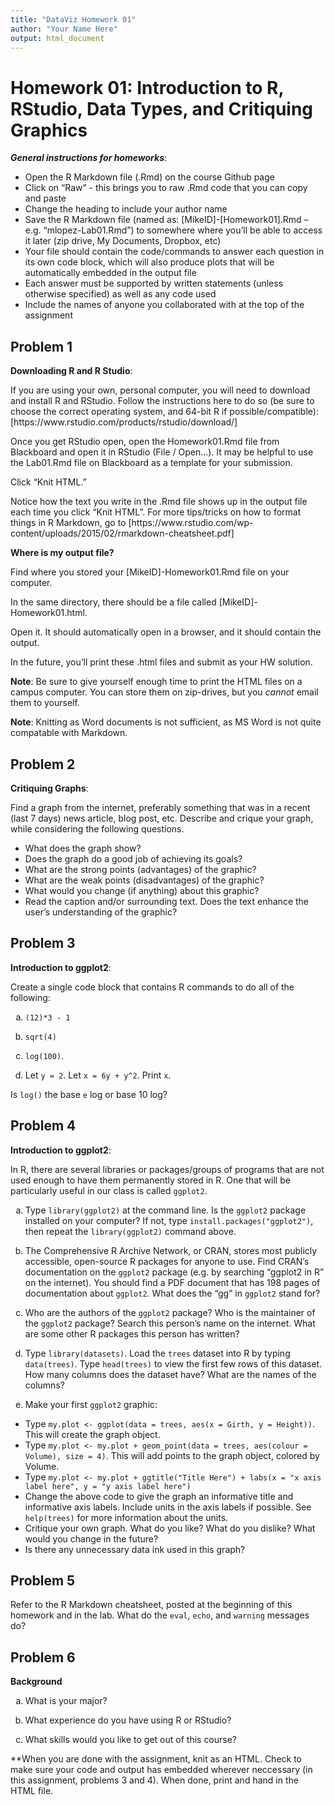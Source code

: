 ```yaml
---
title: "DataViz Homework 01"
author: "Your Name Here"
output: html_document
---
```


#  Homework 01:  Introduction to R, RStudio, Data Types, and Critiquing Graphics

***General instructions for homeworks***: 

+  Open the R Markdown file (.Rmd) on the course Github page
+  Click on "Raw" - this brings you to raw .Rmd code that you can copy and paste
+  Change the heading to include your author name
+  Save the R Markdown file (named as:  [MikeID]-[Homework01].Rmd -- e.g. "mlopez-Lab01.Rmd") to somewhere where you'll be able to access it later (zip drive, My Documents, Dropbox, etc)
+  Your file should contain the code/commands to answer each question in its own code block, which will also produce plots that will be automatically embedded in the output file
+  Each answer must be supported by written statements (unless otherwise specified) as well as any code used
+  Include the names of anyone you collaborated with at the top of the assignment


##  Problem 1

**Downloading R and R Studio**:  

If you are using your own, personal computer, you will need to download and install R and RStudio.  Follow the instructions here to do so (be sure to choose the correct operating system, and 64-bit R if possible/compatible):  [https://www.rstudio.com/products/rstudio/download/]

Once you get RStudio open, open the Homework01.Rmd file from Blackboard and open it in RStudio (File / Open...).  It may be helpful to use the Lab01.Rmd file on Blackboard as a template for your submission.  

Click "Knit HTML."

Notice how the text you write in the .Rmd file shows up in the output file each time you click "Knit HTML".  For more tips/tricks on how to format things in R Markdown, go to [https://www.rstudio.com/wp-content/uploads/2015/02/rmarkdown-cheatsheet.pdf]

**Where is my output file?**

Find where you stored your [MikeID]-Homework01.Rmd file on your computer.  

In the same directory, there should be a file called [MikeID]-Homework01.html.  

Open it.  It should automatically open in a browser, and it should contain the output.  

In the future, you'll print these .html files and submit as your HW solution. 

**Note**: Be sure to give yourself enough time to print the HTML files on a campus computer. You can store them on zip-drives, but you *cannot* email them to yourself.

**Note**: Knitting as Word documents is not sufficient, as MS Word is not quite compatable with Markdown.


##  Problem 2

**Critiquing Graphs**:

Find a graph from the internet, preferably something that was in a recent (last 7 days) news article, blog post, etc.  Describe and crique your graph, while considering the following questions. 

+  What does the graph show?
+  Does the graph do a good job of achieving its goals?
+  What are the strong points (advantages) of the graphic?
+  What are the weak points (disadvantages) of the graphic?
+  What would you change (if anything) about this graphic?
+  Read the caption and/or surrounding text.  Does the text enhance the user's understanding of the graphic?


## Problem 3

**Introduction to ggplot2**:  

Create a single code block that contains R commands to do all of the following:

a.  `(12)*3 - 1`

b.  `sqrt(4)`

c.  `log(100)`. 

d.  Let `y = 2`.  Let `x = 6y + y^2`.  Print `x`.

Is `log()` the base `e` log or base 10 log?


##  Problem 4

**Introduction to ggplot2**:  

In R, there are several libraries or packages/groups of programs that are not used enough to have them permanently stored in R.  One that will be particularly useful in our class is called `ggplot2`.

a.  Type `library(ggplot2)` at the command line.  Is the `ggplot2` package installed on your computer?  If not, type `install.packages("ggplot2")`, then repeat the `library(ggplot2)` command above.

b.  The Comprehensive R Archive Network, or CRAN, stores most publicly accessible, open-source R packages for anyone to use.  Find CRAN's documentation on the `ggplot2` package (e.g. by searching "ggplot2 in R" on the internet).  You should find a PDF document that has 198 pages of documentation about `ggplot2`.  What does the "gg" in `ggplot2` stand for?

c.  Who are the authors of the `ggplot2` package?  Who is the maintainer of the `ggplot2` package?  Search this person's name on the internet.  What are some other R packages this person has written?

d. Type `library(datasets)`. Load the `trees` dataset into R by typing `data(trees)`.  Type `head(trees)` to view the first few rows of this dataset.  How many columns does the dataset have?  What are the names of the columns?

e. Make your first `ggplot2` graphic:  

+  Type `my.plot <- ggplot(data = trees, aes(x = Girth, y = Height))`.  This will create the graph object.
+  Type `my.plot <- my.plot + geom_point(data = trees, aes(colour = Volume), size = 4)`.  This will add points to the graph object, colored by Volume.
+  Type `my.plot <- my.plot + ggtitle("Title Here") + labs(x = "x axis label here", y = "y axis label here")`
+  Change the above code to give the graph an informative title and informative axis labels.  Include units in the axis labels if possible.  See `help(trees)` for more information about the units.
+  Critique your own graph.  What do you like?  What do you dislike?  What would you change in the future?
+  Is there any unnecessary data ink used in this graph?

##  Problem 5

Refer to the R Markdown cheatsheet, posted at the beginning of this homework and in the lab. What do the `eval`, `echo`, and `warning` messages do?

##  Problem 6

**Background**


a.  What is your major? 

b.  What experience do you have using R or RStudio?

c.  What skills would you like to get out of this course? 

**When you are done with the assignment, knit as an HTML. Check to make sure your code and output has embedded wherever neccessary (in this assignment, problems 3 and 4). When done, print and hand in the HTML file.